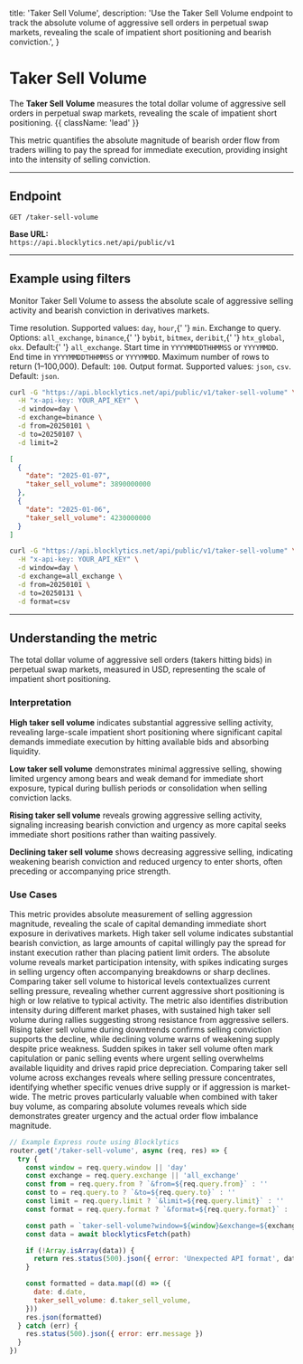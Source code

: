   title: 'Taker Sell Volume',
  description:
    'Use the Taker Sell Volume endpoint to track the absolute volume of aggressive sell orders in perpetual swap markets, revealing the scale of impatient short positioning and bearish conviction.',
}

# Taker Sell Volume

The **Taker Sell Volume** measures the total dollar volume of aggressive sell orders in perpetual swap markets, revealing the scale of impatient short positioning. {{ className: 'lead' }}

This metric quantifies the absolute magnitude of bearish order flow from traders willing to pay the spread for immediate execution, providing insight into the intensity of selling conviction.

---

## Endpoint

`GET /taker-sell-volume`

**Base URL:**  
`https://api.blocklytics.net/api/public/v1`

---

## Example using filters

<Row>
  <Col>

Monitor Taker Sell Volume to assess the absolute scale of aggressive selling activity and bearish conviction in derivatives markets.

<Properties>
  <Property name="window" type="string">
    Time resolution. Supported values: <code>day</code>, <code>hour</code>,{' '}
    <code>min</code>.
  </Property>
  <Property name="exchange" type="string">
    Exchange to query. Options: <code>all_exchange</code>, <code>binance</code>,{' '}
    <code>bybit</code>, <code>bitmex</code>, <code>deribit</code>,{' '}
    <code>htx_global</code>, <code>okx</code>. Default:{' '}
    <code>all_exchange</code>.
  </Property>
  <Property name="from" type="string">
    Start time in <code>YYYYMMDDTHHMMSS</code> or <code>YYYYMMDD</code>.
  </Property>
  <Property name="to" type="string">
    End time in <code>YYYYMMDDTHHMMSS</code> or <code>YYYYMMDD</code>.
  </Property>
  <Property name="limit" type="integer">
    Maximum number of rows to return (1–100,000). Default: <code>100</code>.
  </Property>
  <Property name="format" type="string">
    Output format. Supported values: <code>json</code>, <code>csv</code>.
    Default: <code>json</code>.
  </Property>
</Properties>

  </Col>
  <Col>

```bash {title="Requesting Taker Sell Volume data"}
curl -G "https://api.blocklytics.net/api/public/v1/taker-sell-volume" \
  -H "x-api-key: YOUR_API_KEY" \
  -d window=day \
  -d exchange=binance \
  -d from=20250101 \
  -d to=20250107 \
  -d limit=2
```

```json {title="Sample JSON response"}
[
  {
    "date": "2025-01-07",
    "taker_sell_volume": 3890000000
  },
  {
    "date": "2025-01-06",
    "taker_sell_volume": 4230000000
  }
]
```

```bash {title="Exporting as CSV"}
curl -G "https://api.blocklytics.net/api/public/v1/taker-sell-volume" \
  -H "x-api-key: YOUR_API_KEY" \
  -d window=day \
  -d exchange=all_exchange \
  -d from=20250101 \
  -d to=20250131 \
  -d format=csv
```

  </Col>
</Row>

---

## Understanding the metric

<Row>
  <Col>

<Properties>
  <Property name="taker_sell_volume" type="number">
    The total dollar volume of aggressive sell orders (takers hitting bids) in
    perpetual swap markets, measured in USD, representing the scale of impatient
    short positioning.
  </Property>
</Properties>

### Interpretation

**High taker sell volume** indicates substantial aggressive selling activity, revealing large-scale impatient short positioning where significant capital demands immediate execution by hitting available bids and absorbing liquidity.

**Low taker sell volume** demonstrates minimal aggressive selling, showing limited urgency among bears and weak demand for immediate short exposure, typical during bullish periods or consolidation when selling conviction lacks.

**Rising taker sell volume** reveals growing aggressive selling activity, signaling increasing bearish conviction and urgency as more capital seeks immediate short positions rather than waiting passively.

**Declining taker sell volume** shows decreasing aggressive selling, indicating weakening bearish conviction and reduced urgency to enter shorts, often preceding or accompanying price strength.

### Use Cases

This metric provides absolute measurement of selling aggression magnitude, revealing the scale of capital demanding immediate short exposure in derivatives markets. High taker sell volume indicates substantial bearish conviction, as large amounts of capital willingly pay the spread for instant execution rather than placing patient limit orders. The absolute volume reveals market participation intensity, with spikes indicating surges in selling urgency often accompanying breakdowns or sharp declines. Comparing taker sell volume to historical levels contextualizes current selling pressure, revealing whether current aggressive short positioning is high or low relative to typical activity. The metric also identifies distribution intensity during different market phases, with sustained high taker sell volume during rallies suggesting strong resistance from aggressive sellers. Rising taker sell volume during downtrends confirms selling conviction supports the decline, while declining volume warns of weakening supply despite price weakness. Sudden spikes in taker sell volume often mark capitulation or panic selling events where urgent selling overwhelms available liquidity and drives rapid price depreciation. Comparing taker sell volume across exchanges reveals where selling pressure concentrates, identifying whether specific venues drive supply or if aggression is market-wide. The metric proves particularly valuable when combined with taker buy volume, as comparing absolute volumes reveals which side demonstrates greater urgency and the actual order flow imbalance magnitude.

  </Col>
  <Col>

```js {title="Node.js (Express) example"}
// Example Express route using Blocklytics
router.get('/taker-sell-volume', async (req, res) => {
  try {
    const window = req.query.window || 'day'
    const exchange = req.query.exchange || 'all_exchange'
    const from = req.query.from ? `&from=${req.query.from}` : ''
    const to = req.query.to ? `&to=${req.query.to}` : ''
    const limit = req.query.limit ? `&limit=${req.query.limit}` : ''
    const format = req.query.format ? `&format=${req.query.format}` : ''

    const path = `taker-sell-volume?window=${window}&exchange=${exchange}${from}${to}${limit}${format}`
    const data = await blocklyticsFetch(path)

    if (!Array.isArray(data)) {
      return res.status(500).json({ error: 'Unexpected API format', data })
    }

    const formatted = data.map((d) => ({
      date: d.date,
      taker_sell_volume: d.taker_sell_volume,
    }))
    res.json(formatted)
  } catch (err) {
    res.status(500).json({ error: err.message })
  }
})
```

  </Col>
</Row>

